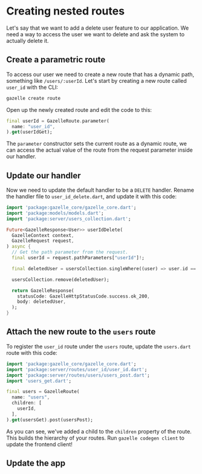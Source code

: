 # Creating nested routes

Let's say that we want to add a delete user feature to our application.
We need a way to access the user we want to delete and ask the system to
actually delete it.

## Create a parametric route

To access our user we need to create a new route that has a dynamic path,
something like `/users/:userId`.
Let's start by creating a new route called `user_id` with the CLI:
```dart
gazelle create route
```
Open up the newly created route and edit the code to this:
```dart
final userId = GazelleRoute.parameter(
  name: "user_id",
).get(userIdGet);
```
The `parameter` constructor sets the current route as a dynamic route, we can
access the actual value of the route from the request parameter inside our
handler.

## Update our handler

Now we need to update the default handler to be a `DELETE` handler.
Rename the handler file to `user_id_delete.dart`, and update it with this code:
```dart
import 'package:gazelle_core/gazelle_core.dart';
import 'package:models/models.dart';
import 'package:server/users_collection.dart';

Future<GazelleResponse<User>> userIdDelete(
  GazelleContext context,
  GazelleRequest request,
) async {
  // Get the path parameter from the request.
  final userId = request.pathParameters["userId"]!;

  final deletedUser = usersCollection.singleWhere((user) => user.id == userId);

  usersCollection.remove(deletedUser);

  return GazelleResponse(
    statusCode: GazelleHttpStatusCode.success.ok_200,
    body: deletedUser,
  );
}
```

## Attach the new route to the `users` route

To register the `user_id` route under the `users` route, update the `users.dart`
route with this code:
```dart
import 'package:gazelle_core/gazelle_core.dart';
import 'package:server/routes/user_id/user_id.dart';
import 'package:server/routes/users/users_post.dart';
import 'users_get.dart';

final users = GazelleRoute(
  name: "users",
  children: [
    userId,
  ],
).get(usersGet).post(usersPost);
```
As you can see, we've added a child to the `children` property of the route.
This builds the hierarchy of your routes.
Run `gazelle codegen client` to update the frontend client!

## Update the app
